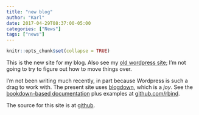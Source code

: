 ```yaml
---
title: "new blog"
author: "Karl"
date: 2017-04-29T08:37:00-05:00
categories: ["News"]
tags: ["news"]
---
```


```r
knitr::opts_chunk$set(collapse = TRUE)
```

This is the new site for my blog. Also see my
[old wordpress site](https://kbroman.wordpress.com/); I'm not going to
try to figure out how to move things over.

I'm not been writing much recently, in part because Wordpress is such
a drag to work with. The present site uses
[blogdown](https://github.com/rstudio/blogdown), which is a _joy_. See the
[bookdown-based documentation](https://bookdown.org/yihui/blogdown)
plus examples at [github.com/rbind](https://github.com/rbind).

The source for this site is at [github](https://github.com/kbroman/blog).
